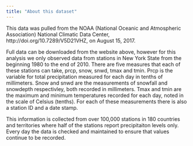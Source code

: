 ```yaml
---
title: "About this dataset"
---
```


This data was pulled from the NOAA (National Oceanic and Atmospheric Association) National Climatic Data Center, http://doi.org/10.7289/V5D21VHZ, on August 15, 2017. 

Full data can be downloaded from the website above, however for this analysis we only observed data from stations in New York State from the beginning 1980 to the end of 2010. There are five measures that each of these stations can take, prcp, snow, snwd, tmax and tmin. Prcp is the variable for total precipitation measured for each day in tenths of millimeters. Snow and snwd are the measurements of snowfall and snowdepth respectivley, both recorded in millimeters. Tmax and tmin are the maximum and minimum temperatures recorded for each day, noted in the scale of Celsius (tenths). For each of these measurements there is also a station ID and a date stamp. 

This information is collected from over 100,000 stations in 180 countries and territories where half of the stations report precipitaiton levels only. Every day the data is checked and maintained to ensure that values continue to be recorded.